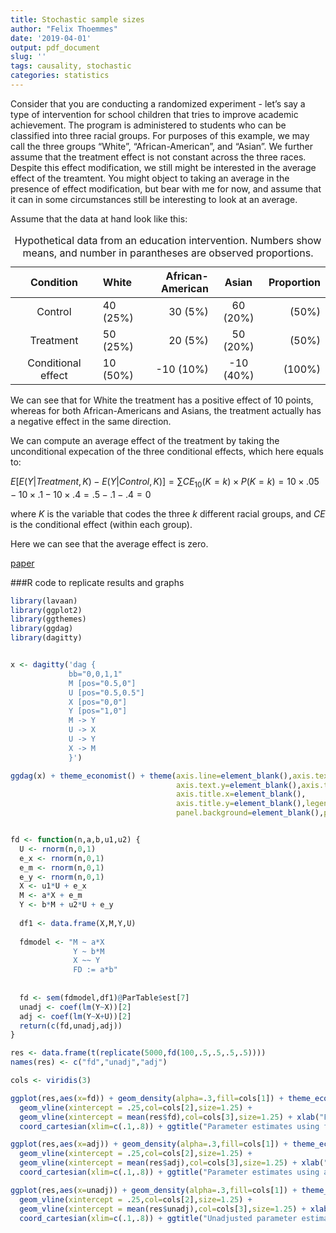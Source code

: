 ```yaml
---
title: Stochastic sample sizes
author: "Felix Thoemmes"
date: '2019-04-01'
output: pdf_document
slug: ''
tags: causality, stochastic
categories: statistics
---
```


Consider that you are conducting a randomized experiment - let's say a type of intervention for school children that tries to improve academic achievement. The program is administered to students who can be classified into three racial groups. For purposes of this example, we may call the three groups "White", "African-American", and "Asian". We further assume that the treatment effect is not constant across the three races. Despite this effect modification, we still might be interested in the average effect of the treamtent. You might object to taking an average in the presence of effect modification, but bear with me for now, and assume that it can in some circumstances still be interesting to look at an average. 


Assume that the data at hand look like this:

-------------------------------------------------------------------------------
 Condition            White       African-American    Asian        Proportion
--------------------- -------  ------------------ -----------  --------------
  Control             40 (25%)     30 (5%)         60 (20%)        (50%)     


  Treatment           50 (25%)     20 (5%)         50 (20%)        (50%)
  
  
  Conditional effect  10 (50%)     -10 (10%)       -10 (40%)         (100%)
  
-------------------------------------------------------------------------------

Table: Hypothetical data from an education intervention. Numbers show means, and number in parantheses are observed proportions.  


We can see that for White the treatment has a positive effect of 10 points, whereas for both African-Americans and Asians, the treatment actually has a negative effect in the same direction. 

We can compute an average effect of the treatment by taking the unconditional expecation of the three conditional effects, which here equals to:

$E[E(Y|Treatment,K)-E(Y|Control,K)] = \displaystyle \sum CE_10(K = k) \times P(K = k) = 10 \times .05 - 10 \times .1 - 10 \times .4 = .5 - .1 - .4 = 0$

where $K$ is the variable that codes the three $k$ different racial groups, and $CE$ is the conditional effect (within each group). 

Here we can see that the average effect is zero. 


[paper](http://dx.doi.org/10.1080/00273171.2018.1548960)

###R code to replicate results and graphs
```r
library(lavaan)
library(ggplot2)
library(ggthemes)
library(ggdag)
library(dagitty)


x <- dagitty('dag {
             bb="0,0,1,1"
             M [pos="0.5,0"]
             U [pos="0.5,0.5"]
             X [pos="0,0"]
             Y [pos="1,0"]
             M -> Y
             U -> X
             U -> Y
             X -> M
             }')

ggdag(x) + theme_economist() + theme(axis.line=element_blank(),axis.text.x=element_blank(),
                                     axis.text.y=element_blank(),axis.ticks=element_blank(),
                                     axis.title.x=element_blank(),
                                     axis.title.y=element_blank(),legend.position="none",
                                     panel.background=element_blank(),panel.border=element_blank(),panel.grid.major=element_blank())


fd <- function(n,a,b,u1,u2) {
  U <- rnorm(n,0,1)
  e_x <- rnorm(n,0,1)
  e_m <- rnorm(n,0,1)
  e_y <- rnorm(n,0,1)
  X <- u1*U + e_x
  M <- a*X + e_m
  Y <- b*M + u2*U + e_y
  
  df1 <- data.frame(X,M,Y,U)
  
  fdmodel <- "M ~ a*X
              Y ~ b*M
              X ~~ Y
              FD := a*b"
              
  
  fd <- sem(fdmodel,df1)@ParTable$est[7]
  unadj <- coef(lm(Y~X))[2]
  adj <- coef(lm(Y~X+U))[2]
  return(c(fd,unadj,adj))
}

res <- data.frame(t(replicate(5000,fd(100,.5,.5,.5,.5))))
names(res) <- c("fd","unadj","adj")

cols <- viridis(3)

ggplot(res,aes(x=fd)) + geom_density(alpha=.3,fill=cols[1]) + theme_economist() + 
  geom_vline(xintercept = .25,col=cols[2],size=1.25) + 
  geom_vline(xintercept = mean(res$fd),col=cols[3],size=1.25) + xlab("Front-door") + ylab("Density") + 
  coord_cartesian(xlim=c(.1,.8)) + ggtitle("Parameter estimates using front-door criterion")

ggplot(res,aes(x=adj)) + geom_density(alpha=.3,fill=cols[1]) + theme_economist() + 
  geom_vline(xintercept = .25,col=cols[2],size=1.25) + 
  geom_vline(xintercept = mean(res$adj),col=cols[3],size=1.25) + xlab("Adjusted") + ylab("Density") +  
  coord_cartesian(xlim=c(.1,.8)) + ggtitle("Parameter estimates using adjustment")

ggplot(res,aes(x=unadj)) + geom_density(alpha=.3,fill=cols[1]) + theme_economist() + 
  geom_vline(xintercept = .25,col=cols[2],size=1.25) + 
  geom_vline(xintercept = mean(res$unadj),col=cols[3],size=1.25) + xlab("Unadjusted") + ylab("Density") +  
  coord_cartesian(xlim=c(.1,.8)) + ggtitle("Unadjusted parameter estimates")
```